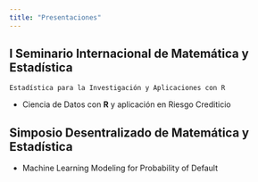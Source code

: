 ```yaml
---
title: "Presentaciones"
---
```


## I Seminario Internacional de Matemática y Estadística

`Estadística para la Investigación y Aplicaciones con R`

- Ciencia de Datos con **R** y aplicación en Riesgo Crediticio

## Simposio Desentralizado de Matemática y Estadística

- Machine Learning Modeling for Probability of Default 
